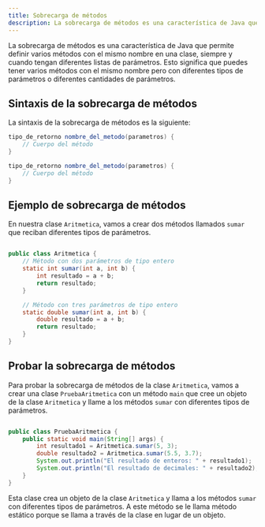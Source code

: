 ```yaml
---
title: Sobrecarga de métodos
description: La sobrecarga de métodos es una característica de Java que permite definir varios métodos con el mismo nombre en una clase, siempre y cuando tengan diferentes listas de parámetros.
---
```


La sobrecarga de métodos es una característica de Java que permite definir varios métodos con el mismo nombre en una clase, siempre y cuando tengan diferentes listas de parámetros. Esto significa que puedes tener varios métodos con el mismo nombre pero con diferentes tipos de parámetros o diferentes cantidades de parámetros. 

## Sintaxis de la sobrecarga de métodos

La sintaxis de la sobrecarga de métodos es la siguiente:

```java
tipo_de_retorno nombre_del_metodo(parametros) {
    // Cuerpo del método
}

tipo_de_retorno nombre_del_metodo(parametros) {
    // Cuerpo del método
}
```

## Ejemplo de sobrecarga de métodos

En nuestra clase `Aritmetica`, vamos a crear dos métodos llamados `sumar` que reciban diferentes tipos de parámetros.

```java

public class Aritmetica {
    // Método con dos parámetros de tipo entero
    static int sumar(int a, int b) {
        int resultado = a + b;
        return resultado;
    }

    // Método con tres parámetros de tipo entero
    static double sumar(int a, int b) {
        double resultado = a + b;
        return resultado;
    }
}
```

## Probar la sobrecarga de métodos

Para probar la sobrecarga de métodos de la clase `Aritmetica`, vamos a crear una clase `PruebaAritmetica` con un método `main` que cree un objeto de la clase `Aritmetica` y llame a los métodos `sumar` con diferentes tipos de parámetros.

```java

public class PruebaAritmetica {
    public static void main(String[] args) {
        int resultado1 = Aritmetica.sumar(5, 3);
        double resultado2 = Aritmetica.sumar(5.5, 3.7);
        System.out.println("El resultado de enteros: " + resultado1);
        System.out.println("El resultado de decimales: " + resultado2);
    }
}
```

Esta clase crea un objeto de la clase `Aritmetica` y llama a los métodos `sumar` con diferentes tipos de parámetros. A este método se le llama método estático porque se llama a través de la clase en lugar de un objeto.
